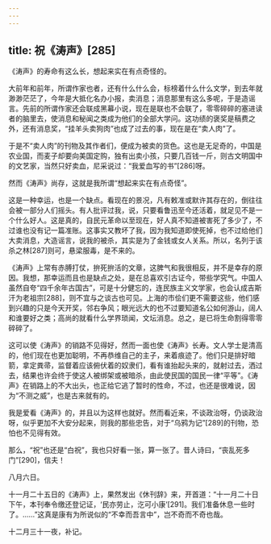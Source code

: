 ```yaml
---
---
---
```

title: 祝《涛声》[285]
---




《涛声》的寿命有这么长，想起来实在有点奇怪的。

大前年和前年，所谓作家也者，还有什么什么会，标榜着什么什么文学，到去年就渺渺茫茫了，今年是大抵化名办小报，卖消息；消息那里有这么多呢，于是造谣言。先前的所谓作家还会联成黑幕小说，现在是联也不会联了，零零碎碎的塞进读者的脑里去，使消息和秘闻之类成为他们的全部大学问。这功绩的褒奖是稿费之外，还有消息奖，“挂羊头卖狗肉”也成了过去的事，现在是在“卖人肉”了。

于是不“卖人肉”的刊物及其作者们，便成为被卖的货色。这也是无足奇的，中国是农业国，而麦子却要向美国定购，独有出卖小孩，只要几百钱一斤，则古文明国中的文艺家，当然只好卖血，尼采说过：“我爱血写的书”[286]呀。

然而《涛声》尚存，这就是我所谓“想起来实在有点奇怪”。

这是一种幸运，也是一个缺点。看现在的景况，凡有敕准或默许其存在的，倒往往会被一部分人们摇头。有人批评过我，说，只要看鲁迅至今还活着，就足见不是一个什么好人。这是真的，自民元革命以至现在，好人真不知道被害死了多少了，不过谁也没有记一篇准账。这事实又教坏了我，因为我知道即使死掉，也不过给他们大卖消息，大造谣言，说我的被杀，其实是为了金钱或女人关系。所以，名列于该杀之林[287]则可，悬梁服毒，是不来的。

《涛声》上常有赤膊打仗，拚死拚活的文章，这脾气和我很相反，并不是幸存的原因。我想，那幸运而且也是缺点之处，是在总喜欢引古证今，带些学究气。中国人虽然自夸“四千余年古国古”，可是十分健忘的，连民族主义文学家，也会认成吉斯汗为老祖宗[288]，则不宜与之谈古也可见。上海的市侩们更不需要这些，他们感到兴趣的只是今天开奖，邻右争风；眼光远大的也不过要知道名公如何游山，阔人和谁要好之类；高尚的就看什么学界琐闻，文坛消息。总之，是已将生命割得零零碎碎了。

这可以使《涛声》的销路不见得好，然而一面也使《涛声》长寿。文人学士是清高的，他们现在也更加聪明，不再恭维自己的主子，来着痕迹了。他们只是排好暗箭，拿定粪帚，监督着应该俯伏着的奴隶们，看有谁抬起头来的，就射过去，洒过去，结果也许会终于使这人被绑架或被暗杀，由此使民国的国民一律“平等”。《涛声》在销路上的不大出头，也正给它逃了暂时的性命，不过，也还是很难说，因为“不测之威”，也是古来就有的。

我是爱看《涛声》的，并且以为这样也就好。然而看近来，不谈政治呀，仍谈政治呀，似乎更加不大安分起来，则我的那些忠告，对于“乌鸦为记”[289]的刊物，恐怕也不见得有效。

那么，“祝”也还是“白祝”，我也只好看一张，算一张了。昔人诗曰，“丧乱死多门”[290]，信夫！

八月六日。

十一月二十五日的《涛声》上，果然发出《休刊辞》来，开首道：“十一月二十日下午，本刊奉令缴还登记证，‘民亦劳止，汔可小康’[291]。我们准备休息一些时了。……”这真是康有为所说似的“不幸而吾言中”，岂不奇而不奇也哉。

十二月三十一夜，补记。